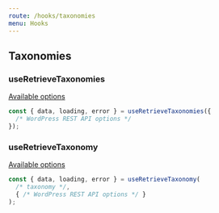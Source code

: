 ```yaml
---
route: /hooks/taxonomies
menu: Hooks
---
```


## Taxonomies

### useRetrieveTaxonomies

[Available options](https://developer.wordpress.org/rest-api/reference/taxonomies/#retrieve-a-taxonomy)

```jsx
const { data, loading, error } = useRetrieveTaxonomies({
  /* WordPress REST API options */
});
```

### useRetrieveTaxonomy

[Available options](https://developer.wordpress.org/rest-api/reference/taxonomies/#retrieve-a-taxonomy-2)

```jsx
const { data, loading, error } = useRetrieveTaxonomy(
  /* taxonomy */,
  { /* WordPress REST API options */ }
);
```
